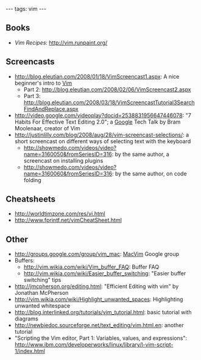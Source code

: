 ---
tags: vim
---
== Books ==

* ''Vim Recipes'': http://vim.runpaint.org/

== Screencasts ==

* http://blog.eleutian.com/2008/01/18/VimScreencast1.aspx: A nice beginner's intro to [[Vim]]
** Part 2: http://blog.eleutian.com/2008/02/06/VimScreencast2.aspx
** Part 3: http://blog.eleutian.com/2008/03/18/VimScreencastTutorial3SearchFindAndReplace.aspx
* http://video.google.com/videoplay?docid=2538831956647446078: "7 Habits For Effective Text Editing 2.0"; a [[Google]] Tech Talk by Bram Moolenaar, creator of Vim
* http://justinlilly.com/blog/2008/aug/28/vim-screencast-selections/: a short screencast on different ways of selecting text with the keyboard
** http://showmedo.com/videos/video?name=3160050&fromSeriesID=316: by the same author, a screencast on installing plugins
** http://showmedo.com/videos/video?name=3160060&fromSeriesID=316: by the same author, on code folding

== Cheatsheets ==

* http://worldtimzone.com/res/vi.html
* http://www.fprintf.net/vimCheatSheet.html

== Other ==

* http://groups.google.com/group/vim_mac: [[MacVim]] Google group
* Buffers:
** http://vim.wikia.com/wiki/Vim_buffer_FAQ: Buffer FAQ
** http://vim.wikia.com/wiki/Easier_buffer_switching: "Easier buffer switching" tips
* http://jmcpherson.org/editing.html: "Efficient Editing with vim" by Jonathan McPherson
* http://vim.wikia.com/wiki/Highlight_unwanted_spaces: Highlighting unwanted whitespace
* http://blog.interlinked.org/tutorials/vim_tutorial.html: basic tutorial with diagrams
* http://newbiedoc.sourceforge.net/text_editing/vim.html.en: another tutorial
* "Scripting the Vim editor, Part 1: Variables, values, and expressions": http://www.ibm.com/developerworks/linux/library/l-vim-script-1/index.html

